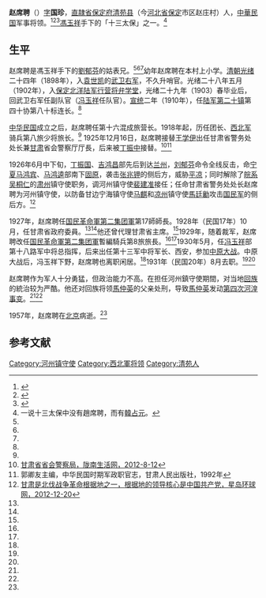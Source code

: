 '''赵席聘'''（{{bd|1878年||1957年|}}）[[字|字]]'''国珍'''，[[直隷省|直隷省]][[保定府|保定府]][[清苑县|清苑县]]（今[[河北省|河北省]][[保定|保定]]市区赵庄村）人，[[中華民国|中華民国]]军事将领。<ref name=gqn>{{Cite book<!--|和書-->|author = 王勁|title = 甘寧青民国人物|year = 1995|publisher = 蘭州大学出版社|isbn = 7-311-00902-2}}</ref><ref name=xu>{{Cite book<!--|和書-->|author = 徐友春主編|title = 民国人物大辞典 増訂版|year = 2007|publisher = 河北人民出版社|isbn = 978-7-202-03014-1}}</ref><ref name=baoding>{{Cite web |url=http://www.bddfz.com/info/view.aspx?id=1218 |title=赵席聘，保定地方志，2013-01-30 |access-date=2013-04-08 |archive-date=2013-10-29 |archive-url=https://web.archive.org/web/20131029184703/http://www.bddfz.com/info/view.aspx?id=1218 |dead-url=no }}</ref>[[馮玉祥|馮玉祥]]手下的「十三太保」之一。<ref>一说十三太保中没有趙席聘，而有[[韓占元|韓占元]]。</ref>

==生平==
赵席聘是馮玉祥手下的[[劉郁芬|劉郁芬]]的姑表兄。<ref name=gqn/><ref name=xu/><ref name=baoding/>幼年赵席聘在本村上小学。[[清朝|清朝]][[光绪|光绪]]二十四年（1898年），入[[袁世凯|袁世凯]]的[[武卫右军|武卫右军]]，不久升哨官。光绪二十八年五月（1902年），入[[保定|保定]][[北洋陆军行营将弁学堂|北洋陆军行营将弁学堂]]，光绪二十九年（1903）春毕业后，回武卫右军任副队官（[[冯玉祥|冯玉祥]]任队官）。[[宣统|宣统]]二年（1910年），任[[陆军第二十镇|陆军第二十镇]]第四十协第八十标连长。<ref name=baoding/>

[[中华民国|中华民国]]成立之后，赵席聘任第十六混成旅营长。1918年起，历任团长、[[西北军|西北军]]骑兵第八旅少将旅长。<ref name=baoding/>
1925年12月16日，赵席聘接替[[王学伊|王学伊]]出任甘肃省警务处处长兼[[甘肃省_(中華民国)|甘肃]]省会警察厅厅長，后来被[[丁振中|丁振中]]接替。<ref>[http://www.0939.net/article/article_42559.html 甘肃省省会警察局，陇南生活网，2012-8-12]{{Dead link|date=2019年11月 |bot=InternetArchiveBot |fix-attempted=yes }}</ref><ref>郭卿友主编，中华民国时期军政职官志，甘肃人民出版社，1992年</ref>

1926年6月中下旬，[[丁振国|丁振国]]、[[吉鸿昌|吉鸿昌]]部先后到达[[兰州|兰州]]，[[刘郁芬|刘郁芬]]命令全线反击，命[[宁夏|宁夏]][[马鸿宾|马鸿宾]]、[[马鸿逵|马鸿逵]]部南下[[固原|固原]]，袭击[[张兆钾|张兆钾]]的侧后方，威胁[[平凉|平凉]]；同时解除了[[皖系|皖系]][[吴桐仁|吴桐仁]]的[[肃州|肃州]]镇守使职务，调河州镇守使[[裴建准|裴建准]]接任；任命甘肃省警务处处长赵席聘为河州镇守使，以防备甘边宁海镇守使[[马麒|马麒]]和[[凉州|凉州]]镇守使[[馬廷勷|馬廷勷]]攻击[[国民军|国民军]]的侧后方。<ref>[http://news.stnn.cc/c6/2012/12/20/1355940296269.html 甘肃是北伐战争革命根据地之一，根据地的领导核心是中国共产党，星岛环球网，2012-12-20]{{dead link|date=2018年4月 |bot=InternetArchiveBot |fix-attempted=yes }}</ref>

1927年，赵席聘任[[国民革命軍第二集团軍|国民革命軍第二集团軍]]第17師師長。1928年（民国17年）10月，任甘肃省政府委員。<ref name=gqn/><ref name=xu/>他还曾代理甘肃省主席。<ref name=baoding/>1929年，随着裁军，赵席聘改任[[国民革命軍第二集团軍|国民革命軍第二集团軍]]暫編騎兵第8旅旅長。<ref name=gqn/><ref name=xu/>1930年5月，任[[冯玉祥|冯玉祥]]部第十八路军中将总指挥，后来出任第十三军中将军长、西安{{Link-de|城防司令|Stadtkommandant}}，参加[[中原大战|中原大战]]。中原大战后，冯玉祥下野，赵席聘也离职闲居。<ref name=baoding/>1931年（民国20年）8月去职。<ref name=gqn/><ref name=xu/>

赵席聘作为军人十分勇猛，但政治能力不高。在担任河州鎮守使期間，对当地[[回族|回族]]的統治较为严酷。他还对回族将领[[馬仲英|馬仲英]]的父亲处刑，导致[[馬仲英|馬仲英]]发动[[第四次河湟事变|第四次河湟事变]]。<ref name=gqn/><ref name=xu/>

1957年，赵席聘在[[北京|北京]]病逝。<ref name=baoding/>

== 参考文献 ==
{{reflist}}

{{冯玉祥十三太保}}
{{DEFAULTSORT:Zhao赵}}
[[Category:河州镇守使|Category:河州镇守使]]
[[Category:西北軍将领|Category:西北軍将领]]
[[Category:清苑人|Category:清苑人]]